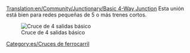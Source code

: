 [[Translation:en/Community/Junctionary/Basic 4-Way Junction]]
{{es/Menú de Cruces}}
Esta unión está bien para redes pequeñas de 5 o más trenes cortos.

[[File:en/Basic4.png|none|frame|Cruce de 4 salidas básico]]

{{es/Criterios sobre cruces|Barato|0|0|0|2|0|0|1|1|0|0|0||Las averías de los trenes detienen el cruce entero.|
*Sólo puede manejar un tren a la vez. (Se puede solucionar usando [[es/Manual/Señales|Señales de ruta]])
*Puede causar atascos de tráfico 
}}

[[Category:es/Cruces de ferrocarril]]